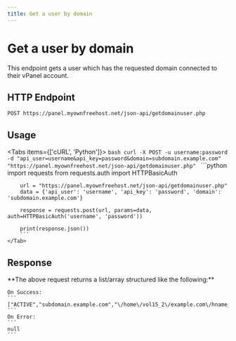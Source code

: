 ```yaml
---
title: Get a user by domain
---
```



# Get a user by domain
This endpoint gets a user which has the requested domain connected to their vPanel account.


## HTTP Endpoint

`POST https://panel.myownfreehost.net/json-api/getdomainuser.php`

## Usage

<Tabs items={['cURL', 'Python']}>
    <Tab>
        ```bash
        curl -X POST -u username:password -d "api_user=username&api_key=password&domain=subdomain.example.com" "https://panel.myownfreehost.net/json-api/getdomainuser.php"
        ```
    </Tab>
    <Tab>
        ```python
        import requests
        from requests.auth import HTTPBasicAuth

        url = "https://panel.myownfreehost.net/json-api/getdomainuser.php"
        data = {'api_user': 'username', 'api_key': 'password', 'domain': 'subdomain.example.com'}

        response = requests.post(url, params=data, auth=HTTPBasicAuth('username', 'password'))

        print(response.json())
        ```
    </Tab>
</Tabs>


## Response

<Callout emoji="💡">
    **The above request returns a list/array structured like the following:**

    On Success:
    ```
    ["ACTIVE","subdomain.example.com","\/home\/vol15_2\/example.com\/hname_12345678\/htdocs","hname_12345678"]
    ```
    On Error:
    ```
    null
    ```
</Callout>
